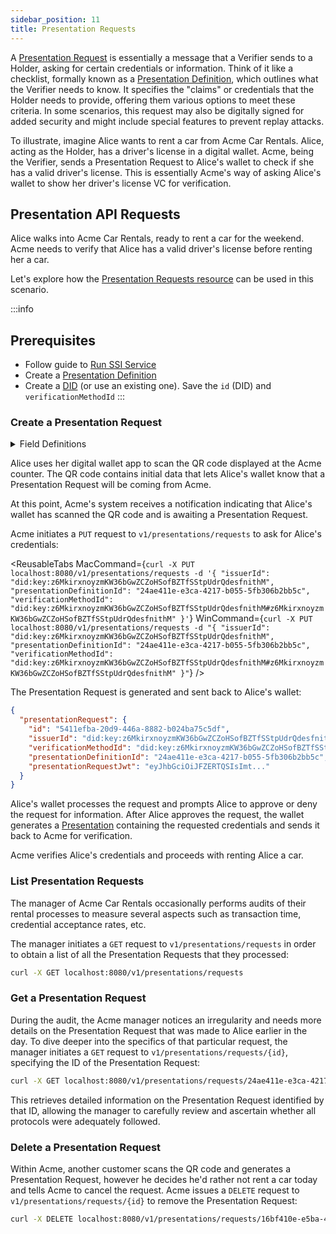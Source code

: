 ```yaml
---
sidebar_position: 11
title: Presentation Requests
---
```




A [Presentation Request](https://identity.foundation/presentation-exchange/spec/v2.0.0/#presentation-request) is essentially a message that a Verifier sends to a Holder, asking for certain credentials or information. Think of it like a checklist, formally known as a [Presentation Definition](https://identity.foundation/presentation-exchange/spec/v2.0.0/#presentation-definition), which outlines what the Verifier needs to know. It specifies the "claims" or credentials that the Holder needs to provide, offering them various options to meet these criteria. In some scenarios, this request may also be digitally signed for added security and might include special features to prevent replay attacks.

To illustrate, imagine Alice wants to rent a car from Acme Car Rentals. Alice, acting as the Holder, has a driver's license in a digital wallet. Acme, being the Verifier, sends a Presentation Request to Alice's wallet to check if she has a valid driver's license. This is essentially Acme's way of asking Alice's wallet to show her driver's license VC for verification.

## Presentation API Requests

Alice walks into Acme Car Rentals, ready to rent a car for the weekend. 
Acme needs to verify that Alice has a valid driver's license before renting her a car.

Let's explore how the [Presentation Requests resource](/docs/apis/ssi-service#tag/PresentationRequests) can be used in this scenario.


:::info
## Prerequisites
- Follow guide to [Run SSI Service](run-ssi-service)
- Create a [Presentation Definition](/docs/apis/ssi-service#tag/Presentations/paths/~1v1~1presentations~1definitions/put)
- Create a [DID](create-did) (or use an existing one). Save the `id` (DID) and `verificationMethodId`
:::

### Create a Presentation Request

<details>
<summary>Field Definitions</summary>

#### Required

- `issuerId` (string) - DID of the issuer of the Presentation Definition. The DID must have been previously created with the DID API.

- `verificationMethodId` (string) - ID of the `verificationMethod` whose private key is stored in the SSI Service. This is defined within the DID Document.

- `presentationDefinitionId` (string) - ID of the presentation definition to use for this request.


#### Optional

- `audience`	(array of strings) - The [audience claim](https://www.rfc-editor.org/rfc/rfc7519.html#section-4.1.3) specifies who the Presentation Request is intended for. If used, each recipient processing the Presentation Request (like Acme in our example) should find their DIDs listed in this field, or else reject the request. This helps ensure that the Presentation Request is being used by the right parties.

- `callbackUrl`	(string) - The URL where the presentation submission should be sent. If provided, this is the endpoint to which the presenter (like Alice's wallet in our example) will send the necessary credentials for verification. 

- `expiration`	(string) - The deadline for using this Presentation Request. After this time, the request becomes invalid and can't be processed.

</details>


Alice uses her digital wallet app to scan the QR code displayed at the Acme counter. The QR code contains initial data that lets Alice's wallet know that a Presentation Request will be coming from Acme.

At this point, Acme's system receives a notification indicating that Alice's wallet has scanned the QR code and is awaiting a Presentation Request.

Acme initiates a `PUT` request to `v1/presentations/requests` to ask for Alice's credentials:

<ReusableTabs
MacCommand={`curl -X PUT localhost:8080/v1/presentations/requests -d '{
 "issuerId": "did:key:z6MkirxnoyzmKW36bGwZCZoHSofBZTfSStpUdrQdesfnithM",
 "presentationDefinitionId": "24ae411e-e3ca-4217-b055-5fb306b2bb5c",
 "verificationMethodId": "did:key:z6MkirxnoyzmKW36bGwZCZoHSofBZTfSStpUdrQdesfnithM#z6MkirxnoyzmKW36bGwZCZoHSofBZTfSStpUdrQdesfnithM"
}'`}
WinCommand={`curl -X PUT localhost:8080/v1/presentations/requests -d "{
 "issuerId": "did:key:z6MkirxnoyzmKW36bGwZCZoHSofBZTfSStpUdrQdesfnithM",
 "presentationDefinitionId": "24ae411e-e3ca-4217-b055-5fb306b2bb5c",
 "verificationMethodId": "did:key:z6MkirxnoyzmKW36bGwZCZoHSofBZTfSStpUdrQdesfnithM#z6MkirxnoyzmKW36bGwZCZoHSofBZTfSStpUdrQdesfnithM"
}"`}
/>

The Presentation Request is generated and sent back to Alice's wallet:

```json
{
  "presentationRequest": {
    "id": "5411efba-20d9-446a-8882-b024ba75c5df",
    "issuerId": "did:key:z6MkirxnoyzmKW36bGwZCZoHSofBZTfSStpUdrQdesfnithM",
    "verificationMethodId": "did:key:z6MkirxnoyzmKW36bGwZCZoHSofBZTfSStpUdrQdesfnithM#z6MkirxnoyzmKW36bGwZCZoHSofBZTfSStpUdrQdesfnithM",
    "presentationDefinitionId": "24ae411e-e3ca-4217-b055-5fb306b2bb5c",
    "presentationRequestJwt": "eyJhbGciOiJFZERTQSIsImt..."
  }
}
```

Alice's wallet processes the request and prompts Alice to approve or deny the request for information. After Alice approves the request, the wallet generates a [Presentation](/docs/ssi/verifiable-presentations) containing the requested credentials and sends it back to Acme for verification.

Acme verifies Alice's credentials and proceeds with renting Alice a car.

### List Presentation Requests

The manager of Acme Car Rentals occasionally performs audits of their rental processes to measure several aspects such as transaction time, credential acceptance rates, etc. 

The manager initiates a `GET` request to `v1/presentations/requests` in order to obtain a list of all the Presentation Requests that they processed:

```bash
curl -X GET localhost:8080/v1/presentations/requests
```


### Get a Presentation Request

During the audit, the Acme manager notices an irregularity and needs more details on the Presentation Request that was made to Alice earlier in the day. To dive deeper into the specifics of that particular request, the manager initiates a `GET` request to `v1/presentations/requests/{id}`, specifying the ID of the Presentation Request:

```bash
curl -X GET localhost:8080/v1/presentations/requests/24ae411e-e3ca-4217-b055-5fb306b2bb5c
```

This retrieves detailed information on the Presentation Request identified by that ID, allowing the manager to carefully review and ascertain whether all protocols were adequately followed.

### Delete a Presentation Request

Within Acme, another customer scans the QR code and generates a Presentation Request, however he decides he'd rather not rent a car today and tells Acme to cancel the request. Acme issues a `DELETE` request to `v1/presentations/requests/{id}` to remove the Presentation Request:

```bash
curl -X DELETE localhost:8080/v1/presentations/requests/16bf410e-e5ba-4318-b144-5fb306b2aa6a
```
